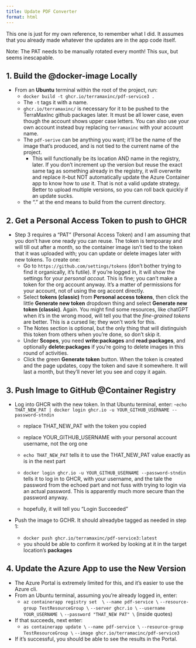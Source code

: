 ```yaml
---
title: Update PDF Converter
format: html
---
```


This one is just for my own reference, to remember what I did.  It assumes that you already made whatever the updates are in the app code itself.

Note: The PAT needs to be manually rotated every month!  This sux, but seems inescapable.

## 1. Build the @docker-image Locally

- From an **Ubuntu** terminal within the root of the project, run:
    - `docker build -t ghcr.io/terramaxinc/pdf-service3 .`
    - The `-t` tags it with a name.  
    - `ghcr.io/terramaxinc/` is necessary for it to be pushed to the TerraMaxInc github packages later.  It must be all lower case, even though the account shows upper case letters.  You can also use your own account instead buy replacing `terramaxinc` with your account name.
    - The `pdf-serive` can be anything you want; it'll be the name of the image that's produced, and is not tied to the current name of the project.
        - This will functionally be its location AND name in the registry, later.  If you don't increment up the version but reuse the exact same tag as something already in the registry, it will overwrite and replace it--but NOT automatically update the Azure Container app to know how to *use* it.  That is not a valid update strategy.  Better to upload multiple versions, so you can roll back quickly if an update sucks.
    - the "." at the end means to build from the current directory.

## 2. Get a Personal Access Token to push to GHCR

- Step 3 requires a "PAT" (Personal Access Token) and I am assuming that you don't have one ready you can reuse.  The token is tempoaray and will till out after a month, so the container image isn't tied to the token that it was uploaded with; you can update or delete images later with new tokens.  To create one:
    - Go to `https://github.com/settings/tokens` (don't bother trying to find it organically, it's futile).  If you're logged in, it will show the settings for your *personal accout*.  This is fine; you can't make a token for the org account anyway.  It's a matter of permissions for your account, not of using the org accont directly.
    - Select **tokens (classic)** from **Personal access tokens**, then click the little **Generate new token** dropdown thing and select **Generate new token (classic)**.  Again.  You might find some resources, like chatGPT when it's in the wrong mood, will tell you that the *fine-grained tokens* are better.  This is a cursed lie; they won't work for this.
    - The  Notes section is optional, but the only thing that will distinguish this token from others when you're done, so don't skip it.
    - Under **Scopes**, you need **write:packages** and **read:packages**, and optionally **delete:packages** if you're going to delete images in this round of activities.
    - Click the green **Generate token** button.  When the token is created and the page updates, copy the token and save it somewhere.  It will last a month, but they'll never let you see and copy it again.

## 3. Push Image to GitHub @Container Registry

- Log into GHCR with the new token.  In that Ubuntu terminal, enter:
    -`echo THAT_NEW_PAT | docker login ghcr.io -u YOUR_GITHUB_USERNAME --password-stndin`

    - replace THAT_NEW_PAT with the token you copied
    - replace YOUR_GITHUB_USERNAME with your personal account username, not the org one
    
    - `echo THAT_NEW_PAT` tells it to use the THAT_NEW_PAT value exactly as is in the next part
    - `docker login ghcr.io -u YOUR_GITHUB_USERNAME --password-stndin` tells it to log in to GHCR, with your username, and the tale the password from the echoed part and not fuss with trying to login via an actual password.  This is apparently much more secure than the password anyway.
    - hopefully, it will tell you "Login Succeeded"
- Push the image to GCHR.  It should alreadybe tagged as needed in step 1:
    - `docker push ghcr.io/terramaxinc/pdf-service3:latest`
    - you should be able to confirm it worked by looking at it in the target location's **packages**

## 4. Update the Azure App to use the New Version

- The Azure Portal is extremely limited for this, and it's easier to use the Azure cli.  
- From an Ubuntu terminal, assuming you're already logged in, enter:
    - `az containerapp registry set  \`
      `--name pdf-service \`
      `--resource-group TestResourceGroup \`
      `--server ghcr.io \`
      `--username YOUR_USERNAME \`
      `--password "THAT_NEW PAT" \` (inside quotes)
- If that succeeds, next enter:
    - `as containerapp update \`
      `--name pdf-service \`
      `--resource-group TestResourceGroup \`
      `--image ghcr.io/terramacinc/pdf-service3`
- If it's successful, you should be able to see the results in the Portal.